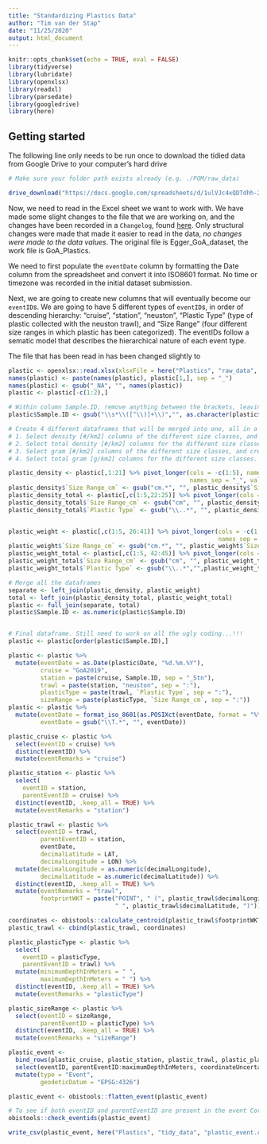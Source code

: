 ```yaml
---
title: "Standardizing Plastics Data"
author: "Tim van der Stap"
date: "11/25/2020"
output: html_document
---
```


```r
knitr::opts_chunk$set(echo = TRUE, eval = FALSE)
library(tidyverse)
library(lubridate)
library(openxlsx)
library(readxl)
library(parsedate)
library(googledrive)
library(here)
```

## Getting started

The following line only needs to be run once to download the tidied data from Google Drive to your computer's hard drive

```r
# Make sure your folder path exists already (e.g. ./POM/raw_data)

drive_download("https://docs.google.com/spreadsheets/d/1ulVJc4xQDTdhh-2yTEt-OCv9nsjpdhPO/edit#gid=593479531", path = here("Plastics", "raw_data", "Egger_Goa_dataset.xlsx"))
```

Now, we need to read in the Excel sheet we want to work with. We have made some slight changes to the file that we are working on, and the changes have been recorded in a `Changelog`, found [here](url). Only structural changes were made that made it easier to read in the data, _no changes were made to the data values_. The original file is Egger_GoA_dataset, the work file is GoA_Plastics. 

We need to first populate the `eventDate` column by formatting the Date column from the spreadsheet and convert it into ISO8601 format. No time or timezone was recorded in the initial dataset submission.

Next, we are going to create new columns that will eventually become our `eventID`s. We are going to have 5 different types of `eventID`s, in order of descending hierarchy: "cruise", "station", "neuston", "Plastic Type" (type of plastic collected with the neuston trawl), and "Size Range" (four different size ranges in which plastic has been categorized). The eventIDs follow a sematic model that describes the hierarchical nature of each event type.

The file that has been read in has been changed slightly to 

```r
plastic <- openxlsx::read.xlsx(xlsxFile = here("Plastics", "raw_data", "Egger_Goa_dataset.xlsx"), fillMergedCells = TRUE)
names(plastic) <- paste(names(plastic), plastic[1,], sep = "_")
names(plastic) <- gsub("_NA", "", names(plastic))
plastic <- plastic[-c(1:2),]

# Within column Sample.ID, remove anything between the brackets, leaving only the station numbers: 
plastic$Sample.ID <- gsub("\\s*\\([^\\)]+\\)","", as.character(plastic$Sample.ID))

# Create 4 different dataframes that will be merged into one, all in a long format:
# 1. Select density [#/km2] columns of the different size classes, and create long format
# 2. Select total density [#/km2] columns for the different size classes and create long format
# 3. Select gram [#/km2] columns of the different size classes, and create long format
# 4. Select total gram [g/km2] columns for the different size classes. 

plastic_density <- plastic[,1:21] %>% pivot_longer(cols = -c(1:5), names_to = c("Size Range_cm", "Plastic Type"),
                                                   names_sep = "_", values_to = "count per square km")
plastic_density$`Size Range_cm` <- gsub("cm.*", "", plastic_density$`Size Range_cm`)
plastic_density_total <- plastic[,c(1:5,22:25)] %>% pivot_longer(cols = -c(1:5), names_to = c("Plastic Type", "Size Range_cm"), names_sep = "_", values_to = "count per square km")
plastic_density_total$`Size Range_cm` <- gsub("cm", "", plastic_density_total$`Size Range_cm`)
plastic_density_total$`Plastic Type` <- gsub("\\..*", "", plastic_density_total$`Plastic Type`)


plastic_weight <- plastic[,c(1:5, 26:41)] %>% pivot_longer(cols = -c(1:5), names_to = c("Size Range_cm", "Plastic Type"),
                                                           names_sep = "_", values_to = "weight per square km")
plastic_weight$`Size Range_cm` <- gsub("cm.*", "", plastic_weight$`Size Range_cm`)
plastic_weight_total <- plastic[,c(1:5, 42:45)] %>% pivot_longer(cols = -c(1:5), names_to = c("Plastic Type", "Size Range_cm"), names_sep = "_", values_to = "weight per square km")
plastic_weight_total$`Size Range_cm` <- gsub("cm", "", plastic_weight_total$`Size Range_cm`)
plastic_weight_total$`Plastic Type` <- gsub("\\..*","",plastic_weight_total$`Plastic Type`)

# Merge all the dataframes
separate <- left_join(plastic_density, plastic_weight)
total <- left_join(plastic_density_total, plastic_weight_total)
plastic <- full_join(separate, total)
plastic$Sample.ID <- as.numeric(plastic$Sample.ID)


# Final dataframe. Still need to work on all the ugly coding...!!!
plastic <- plastic[order(plastic$Sample.ID),]

plastic <- plastic %>%
  mutate(eventDate = as.Date(plastic$Date, "%d.%m.%Y"),
         cruise = "GoA2019",
         station = paste(cruise, Sample.ID, sep = "_Stn"),
         trawl = paste(station, "neuston", sep = ":"),
         plasticType = paste(trawl, `Plastic Type`, sep = ":"),
         sizeRange = paste(plasticType, `Size Range_cm`, sep = ":"))
plastic <- plastic %>% 
  mutate(eventDate = format_iso_8601(as.POSIXct(eventDate, format = "%Y-%m-%d")),
         eventDate = gsub("\\T.*", "", eventDate))
```

```r
plastic_cruise <- plastic %>%
  select(eventID = cruise) %>%
  distinct(eventID) %>%
  mutate(eventRemarks = "cruise")

plastic_station <- plastic %>%
  select(
    eventID = station,
    parentEventID = cruise) %>%
  distinct(eventID, .keep_all = TRUE) %>%
  mutate(eventRemarks = "station")

plastic_trawl <- plastic %>%
  select(eventID = trawl,
         parentEventID = station,
         eventDate,
         decimalLatitude = LAT,
         decimalLongitude = LON) %>%
  mutate(decimalLongitude = as.numeric(decimalLongitude),
         decimalLatitude = as.numeric(decimalLatitude)) %>%
  distinct(eventID, .keep_all = TRUE) %>%
  mutate(eventRemarks = "trawl",
         footprintWKT = paste("POINT", " (", plastic_trawl$decimalLongitude,
                              " ", plastic_trawl$decimalLatitude, ")"))

coordinates <- obistools::calculate_centroid(plastic_trawl$footprintWKT) %>% select(coordinateUncertaintyInMeters)
plastic_trawl <- cbind(plastic_trawl, coordinates)

plastic_plasticType <- plastic %>%
  select(
    eventID = plasticType,
    parentEventID = trawl) %>%
  mutate(minimumDepthInMeters = " ",
         maximumDepthInMeters = " ") %>%
  distinct(eventID, .keep_all = TRUE) %>%
  mutate(eventRemarks = "plasticType")

plastic_sizeRange <- plastic %>%
  select(eventID = sizeRange,
         parentEventID = plasticType) %>%
  distinct(eventID, .keep_all = TRUE) %>%
  mutate(eventRemarks = "sizeRange")

plastic_event <-
  bind_rows(plastic_cruise, plastic_station, plastic_trawl, plastic_plasticType, plastic_sizeRange) %>%
  select(eventID, parentEventID:maximumDepthInMeters, coordinateUncertaintyInMeters, eventRemarks) %>% 
  mutate(type = "Event",
         geodeticDatum = "EPSG:4326") 

plastic_event <- obistools::flatten_event(plastic_event)

# To see if both eventID and parentEventID are present in the event Core, and if all parentEventIDs have a corresponding eventID:
obistools::check_eventids(plastic_event)

write_csv(plastic_event, here("Plastics", "tidy_data", "plastic_event.csv"))
```
